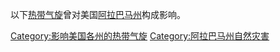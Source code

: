 以下[[热带气旋|热带气旋]]曾对美国[[阿拉巴马州|阿拉巴马州]]构成影响。

[[Category:影响美国各州的热带气旋|Category:影响美国各州的热带气旋]]
[[Category:阿拉巴马州自然灾害|Category:阿拉巴马州自然灾害]]